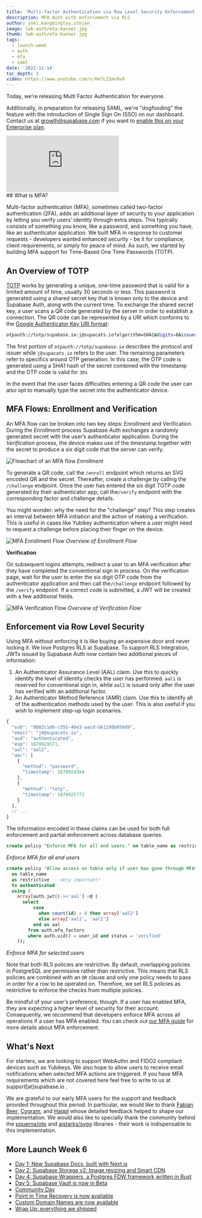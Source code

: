 ```yaml
---
title: 'Multi-factor Authentication via Row Level Security Enforcement'
description: MFA Auth with enforcement via RLS
author: joel,kangmingtay,stojan
image: lw6-auth/mfa-banner.jpg
thumb: lw6-auth/mfa-banner.jpg
tags:
  - launch-week
  - auth
  - mfa
  - saml
date: '2022-12-14'
toc_depth: 3
video: https://www.youtube.com/v/He7LI2mv9v0
---
```


Today, we’re releasing Multi Factor Authentication for everyone.

Additionally, in preparation for releasing SAML, we're "dogfooding" the feature with the introduction of Single Sign On (SSO) on our dashboard. Contact us at [growth@supabase.com](mailto:growth@supabase.com) if you want to [enable this on your Enterprise plan](https://supabase.com/docs/guides/platform/sso).

<div className="video-container">
  <iframe
    src="https://www.youtube-nocookie.com/embed/He7LI2mv9v0"
    title="YouTube video player"
    frameBorder="0"
    allow="accelerometer; autoplay; clipboard-write; encrypted-media; gyroscope; picture-in-picture"
    allowFullScreen
  ></iframe>
</div>
## What is MFA?

Multi-factor authentication (MFA), sometimes called two-factor authentication (2FA), adds an additional layer of security to your application by letting you verify users’ identity through extra steps. This typically consists of something you know, like a password, and something you have, like an authenticator application. We built MFA in response to customer requests - developers wanted enhanced security - be it for compliance, client requirements, or simply for peace of mind. As such, we started by building MFA support for Time-Based One Time Passwords (TOTP).

## An Overview of TOTP

[TOTP](https://www.rfc-editor.org/rfc/rfc6238) works by generating a unique, one-time password that is valid for a limited amount of time, usually 30 seconds or less. This password is generated using a shared secret key that is known only to the device and Supabase Auth, along with the current time. To exchange the shared secret key, a user scans a QR code generated by the server in order to establish a connection. The QR code can be represented by a URI which conforms to the [Google Authenticator Key URI format](https://github.com/google/google-authenticator/wiki/Key-Uri-Format):

```bash
otpauth://totp/supabase.io:j@supacats.io?algorithm=SHA1&digits=6&issuer=supabase.io&period=30&secret=BFSXQHFB2BGAZIOQWCDBJUF7B54A52JQ
```

The first portion of `otpauth://totp/supabase.io` describes the protocol and issuer while `j@supacats.io` refers to the user. The remaining parameters refer to specifics around OTP generation. In this case, the OTP code is generated using a SHA1 hash of the secret combined with the timestamp and the OTP code is valid for `30s`

In the event that the user faces difficulties entering a QR code the user can also opt to manually type the secret into the authenticator device.

## MFA Flows: Enrollment and Verification

An MFA flow can be broken into two key steps: Enrollment and Verification. During the _Enrollment_ process Supabase Auth exchanges a randomly generated secret with the user’s authenticator application. During the _Verification_ process, the device makes use of the timestamp together with the secret to produce a six digit code that the server can verify.

![Flowchart of an MFA flow](/images/blog/lw6-auth/mfa-flow.png)
_Enrollment_

To generate a QR code, call the `/enroll` endpoint which returns an SVG encoded QR and the secret. Thereafter, create a challenge by calling the `/challenge` endpoint. Once the user has entered the six digit TOTP code generated by their authenticator app, call the`/verify` endpoint with the corresponding factor and challenge details.

You might wonder: why the need for the "challenge" step? This step creates an interval between MFA initiation and the action of making a verification. This is useful in cases like Yubikey authentication where a user might need to request a challenge before placing their finger on the device.

![MFA Enrollment Flow](/images/blog/lw6-auth/enrollment_flow.png)
_Overview of Enrollment Flow_

**Verification**

On subsequent logins attempts, redirect a user to an MFA verification after they have completed the conventional sign in process. On the verification page, wait for the user to enter the six digit OTP code from the authenticator application and then call the`/challenge` endpoint followed by the `/verify` endpoint. If a correct code is submitted, a JWT will be created with a few additional fields.

![MFA Verification Flow](/images/blog/lw6-auth/verify_flow.png)
_Overview of Verification Flow_

## Enforcement via Row Level Security

Using MFA without enforcing it is like buying an expensive door and never locking it. We love Postgres RLS at Supabase. To support RLS integration, JWTs issued by Supabase Auth now contain two additional pieces of information:

1. An Authenticator Assurance Level (AAL) claim. Use this to quickly identify the level of identity checks the user has performed. `aal1` is reserved for conventional sign in, while `aal2` is issued only after the user has verified with an additional factor.
2. An Authenticator Method Reference (AMR) claim. Use this to identify all of the authentication methods used by the user. This is also useful if you wish to implement step-up login scenarios.

```jsx
{
  "sub": "8802c1d6-c555-46e3-aacd-b61198b058d9",
  "email": "j0@supacats.io",
  "aud": "authenticated",
  "exp": 1670929371,
  "aal": "aal2",
  "amr": [
    {
      "method": "password",
      "timestamp": 1670924394
    },
    {
      "method": "totp",
      "timestamp": 1670925771
    }
  ],
  // ...
}
```

The information encoded in these claims can be used for both full enforcement and partial enforcement across database queries.

```sql
create policy "Enforce MFA for all end users." on table_name as restrictive to authenticated using (auth.jwt () - > > 'aal' = 'aal2');
```

_Enforce MFA for all end users_

```sql
create policy "Allow access on table only if user has gone through MFA"
  on table_name
  as restrictive -- very important!
  to authenticated
  using (
    array[auth.jwt()->>'aal'] <@ (
      select
          case
            when count(id) > 0 then array['aal2']
            else array['aal1', 'aal2']
          end as aal
        from auth.mfa_factors
        where auth.uid() = user_id and status = 'verified'
    ));
```

_Enforce MFA for selected users_

Note that both RLS policies are restrictive. By default, overlapping policies in PostgreSQL are permissive rather than restrictive. This means that RLS policies are combined with an `OR` clause and only one policy needs to pass in order for a row to be operated on. Therefore, we set RLS policies as restrictive to enforce the checks from multiple policies.

Be mindful of your user’s preference, though. If a user has enabled MFA, they are expecting a higher level of security for their account. Consequently, we recommend that developers enforce MFA across all operations if a user has MFA enabled. You can check out [our MFA guide](https://supabase.com/docs/guides/auth/auth-mfa) for more details about MFA enforcement.

## What's Next

For starters, we are looking to support WebAuthn and FIDO2 compliant devices such as Yubikeys. We also hope to allow users to receive email notifications when selected MFA actions are triggered. If you have MFA requirements which are not covered here feel free to write to us at support[at]supabase.io .

We are grateful to our early MFA users for the support and feedback provided throughout this period. In particular, we would like to thank [Fabian Beer](https://madebyfabian.com), [Cogram](https://www.cogram.com), and [Happl](https://happl.com) whose detailed feedback helped to shape our implementation. We would also like to specially thank the community behind the [pquerna/otp](https://github.com/pquerna/otp) and [ajstarks/svgo](https://github.com/ajstarks/svgo) libraries - their work is indispensable to this implementation.

## More Launch Week 6

- [Day 1: New Supabase Docs, built with Next.js](https://supabase.com/blog/new-supabase-docs-built-with-nextjs)
- [Day 2: Supabase Storage v2: Image resizing and Smart CDN](https://supabase.com/blog/storage-image-resizing-smart-cdn)
- [Day 4: Supabase Wrappers, a Postgres FDW framework written in Rust](https://supabase.com/blog/postgres-foreign-data-wrappers-rust)
- [Day 5: Supabase Vault is now in Beta](https://supabase.com/blog/vault-now-in-beta)
- [Community Day](https://supabase.com/blog/launch-week-6-community-day)
- [Point in Time Recovery is now available](https://supabase.com/blog/postgres-point-in-time-recovery)
- [Custom Domain Names are now available](https://supabase.com/blog/custom-domain-names)
- [Wrap Up: everything we shipped](https://supabase.com/blog/launch-week-6-wrap-up)
